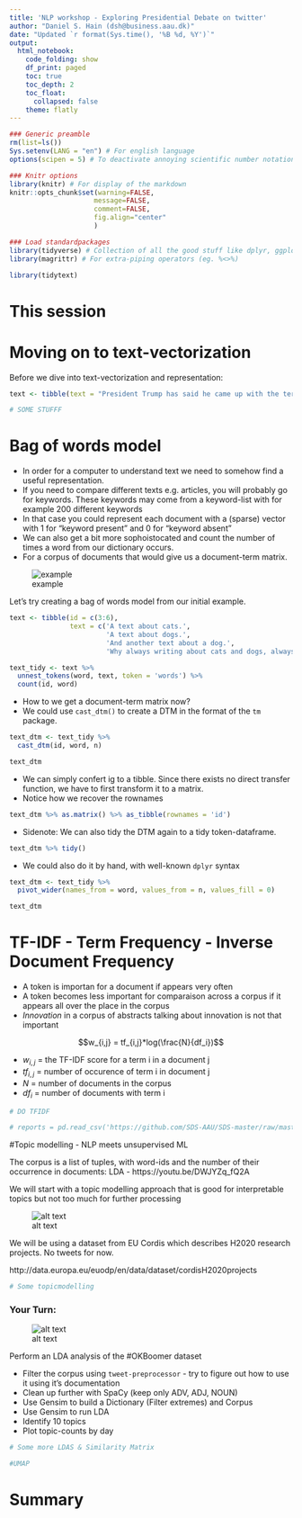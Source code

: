 ```yaml
---
title: 'NLP workshop - Exploring Presidential Debate on twitter'
author: "Daniel S. Hain (dsh@business.aau.dk)"
date: "Updated `r format(Sys.time(), '%B %d, %Y')`"
output:
  html_notebook:
    code_folding: show
    df_print: paged
    toc: true
    toc_depth: 2
    toc_float:
      collapsed: false
    theme: flatly
---
```


```r
### Generic preamble
rm(list=ls())
Sys.setenv(LANG = "en") # For english language
options(scipen = 5) # To deactivate annoying scientific number notation

### Knitr options
library(knitr) # For display of the markdown
knitr::opts_chunk$set(warning=FALSE,
                     message=FALSE,
                     comment=FALSE, 
                     fig.align="center"
                     )
```

```r
### Load standardpackages
library(tidyverse) # Collection of all the good stuff like dplyr, ggplot2 ect.
library(magrittr) # For extra-piping operators (eg. %<>%)
```

```r
library(tidytext)
```

# This session


# Moving on to text-vectorization

Before we dive into text-vectorization and representation: 

```r
text <- tibble(text = "President Trump has said he came up with the term fake news. But the phrase has been in general circulation since the end of the 19th century, according to Merriam-Webster. Trump was, however, the first US President to deploy it against his opponents. And over the last four years, he has brought the phrase into the mainstream, popularizing it as a smear for unfavorable, but factual coverage. According to a database maintained by Stephanie Sugars of the US Press Freedom Tracker, Trump has used the phrase fake news nearly 900 times in tweets aimed to denigrate the media, insult particular news outlets, discredit supposed leaks and leakers, and allege falsehoods. As election day nears, he's redoubled his efforts bashing the fourth estate, research by Sugars has shown. This has given cover and conferred legitimacy to other politicians hoping to do the same. Fake news has been invoked by dozens of leaders, governments and state media around the world, including Syrian President Bashar al-Assad, Venezuelan President Nicolas Maduro, Philippine President Rodrigo Duterte, Polish President Andrzej Duda, former Spanish Foreign Minister Alfonso Dastis, Chinese Ambassador to the United Kingdom Liu Xiaoming and former Malaysia Prime Minister Najib Razak, just to name a few.")
```

```r
# SOME STUFFF
```

# Bag of words model

* In order for a computer to understand text we need to somehow find a useful representation.
* If you need to compare different texts e.g. articles, you will probably go for keywords. These keywords may come from a keyword-list with for example 200 different keywords
* In that case you could represent each document with a (sparse) vector with 1 for "keyword present" and 0 for "keyword absent"
* We can also get a bit more sophoistocated and count the number of times a word from our dictionary occurs.
* For a corpus of documents that would give us a document-term matrix.

![example](https://i.stack.imgur.com/C1UMs.png)

Let's try creating a bag of words model from our initial example.

```r
text <- tibble(id = c(3:6),
               text = c('A text about cats.',
                        'A text about dogs.',
                        'And another text about a dog.',
                        'Why always writing about cats and dogs, always dogs?'))
```

```r
text_tidy <- text %>% 
  unnest_tokens(word, text, token = 'words') %>% 
  count(id, word)
```


* How to we get a document-term matrix now?
* We could use `cast_dtm()` to create a DTM in the format of the `tm` package.

```r
text_dtm <- text_tidy %>%
  cast_dtm(id, word, n)
```

```r
text_dtm 
```

* We can simply confert ig to a tibble. Since there exists no direct transfer function, we have to first transform it to a matrix.
* Notice how we recover the rownames

```r
text_dtm %>% as.matrix() %>% as_tibble(rownames = 'id') 
```

* Sidenote: We can also tidy the DTM again to a tidy token-dataframe.

```r
text_dtm %>% tidy()
```

* We could also do it by hand, with well-known `dplyr` syntax

```r
text_dtm <- text_tidy %>%
  pivot_wider(names_from = word, values_from = n, values_fill = 0)
```


```r
text_dtm
```




# TF-IDF - Term Frequency - Inverse Document Frequency

* A token is importan for a document if appears very often
* A token becomes less important for comparaison across a corpus if it appears all over the place in the corpus
* *Innovation* in a corpus of abstracts talking about innovation is not that important

$$w_{i,j} = tf_{i,j}*log(\frac{N}{df_i})$$


- $w_{i,j}$ = the TF-IDF score for a term i in a document j
- $tf_{i,j}$ = number of occurence of term i in document j
- $N$ = number of documents in the corpus
- $df_i$ = number of documents with term i


```r
# DO TFIDF
```





```r
# reports = pd.read_csv('https://github.com/SDS-AAU/SDS-master/raw/master/M2/data/cordis-h2020reports.gz')
```

#Topic modelling - NLP meets unsupervised ML

The corpus is a list of tuples, with word-ids and the number of their occurrence in documents: LDA - https://youtu.be/DWJYZq_fQ2A

We will start with a topic modelling approach that is good for interpretable topics but not too much for further processing

![alt text](https://miro.medium.com/max/1600/1*pZo_IcxW1GVuH2vQKdoIMQ.jpeg)


We will be using a dataset from EU Cordis which describes H2020 research projects. No tweets for now.

http://data.europa.eu/euodp/en/data/dataset/cordisH2020projects

```r
# Some topicmodelling
```

### Your Turn:

![alt text](https://media.giphy.com/media/1zjRp3fs05jhjTuwr3/giphy.gif)

Perform an LDA analysis of the #OKBoomer dataset

- Filter the corpus using `tweet-preprocessor` - try to figure out how to use it using it's documentation
- Clean up further with SpaCy (keep only ADV, ADJ, NOUN)
- Use Gensim to build a Dictionary (Filter extremes) and Corpus
- Use Gensim to run LDA
- Identify 10 topics
- Plot topic-counts by day

```r
# Some more LDAS & Similarity Matrix
```


```r
#UMAP
```

# Summary






